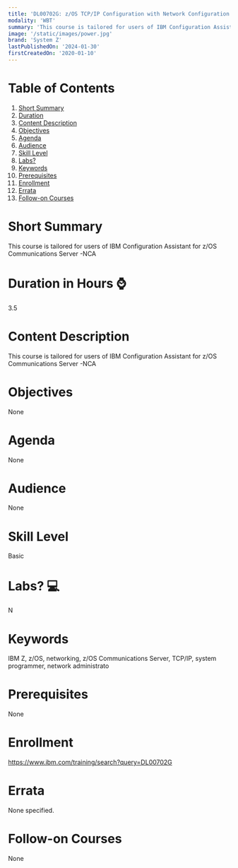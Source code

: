 ```yaml
---
title: 'DL00702G: z/OS TCP/IP Configuration with Network Configuration Assistant'
modality: 'WBT'
summary: 'This course is tailored for users of IBM Configuration Assistant for z/OS Communications Server -NCA'
image: '/static/images/power.jpg'
brand: 'System Z'
lastPublishedOn: '2024-01-30'
firstCreatedOn: '2020-01-10'
---
```

# Table of Contents
1.  [Short Summary](#short-summary)
2.  [Duration](#duration-in-hours-)
3.  [Content Description](#content-description)
4.  [Objectives](#objectives)
5.  [Agenda](#agenda)
6.  [Audience](#audience)
7.  [Skill Level](#skill-level)
8.  [Labs?](#labs-)
9.  [Keywords](#keywords)
10. [Prerequisites](#prerequisites)
11. [Enrollment](#enrollment)
12. [Errata](#errata)
13. [Follow-on Courses](#follow-on-courses)

# Short Summary
This course is tailored for users of IBM Configuration Assistant for z/OS Communications Server -NCA

# Duration in Hours ⌚
3.5

# Content Description
This course is tailored for users of IBM Configuration Assistant for z/OS Communications Server -NCA

# Objectives
None

# Agenda
None

# Audience
None

# Skill Level
Basic

# Labs? 💻
N

# Keywords
IBM Z, z/OS, networking, z/OS Communications Server, TCP/IP, system programmer, network administrato

# Prerequisites
None

# Enrollment
https://www.ibm.com/training/search?query=DL00702G

# Errata
None specified.

# Follow-on Courses
None

